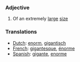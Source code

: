 ===Adjective===

#Of an extremely [[large]] [[size]]

===Translations===
*[[Dutch]]: [[enorm]], [[gigantisch]]
*[[French]]: [[gigantesque]], [[énorme]]
*[[Spanish]]: [[gigante]], [[enorme]]